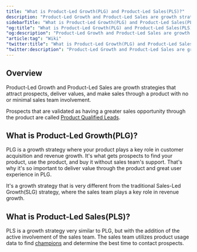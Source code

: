 ```yaml
---
title: "What is Product-Led Growth(PLG) and Product-Led Sales(PLS)?"
description: "Product-Led Growth and Product-Led Sales are growth strategies that focus on acquiring customers through a product."
sidebarTitle: "What is Product-Led Growth(PLG) and Product-Led Sales(PLS)?"
"og:title": "What is Product-Led Growth(PLG) and Product-Led Sales(PLS)? | Relate Startup Wiki"
"og:description": "Product-Led Growth and Product-Led Sales are growth strategies that focus on acquiring customers through a product."
"article:tag": "Wiki"
"twitter:title": "What is Product-Led Growth(PLG) and Product-Led Sales(PLS)? | Relate Startup Wiki"
"twitter:description": "Product-Led Growth and Product-Led Sales are growth strategies that focus on acquiring customers through a product."
---
```


## Overview
Product-Led Growth and Product-Led Sales are growth strategies that attract prospects, deliver values, and make sales through a product with no or minimal sales team involvement. 

Prospects that are validated as having a greater sales opportunity through the product are called [Product Qualified Leads](https://www.relate.so/docs/wiki/pql).  

## What is Product-Led Growth(PLG)?
PLG is a growth strategy where your product plays a key role in customer acquisition and revenue growth. It's what gets prospects to find your product, use the product, and buy it without sales team's support. That's why it's so important to deliver value through the product and great user experience in PLG. 

It's a growth strategy that is very different from the traditional Sales-Led Growth(SLG) strategy, where the sales team plays a key role in revenue growth. 

## What is Product-Led Sales(PLS)?
PLS is a growth strategy very similar to PLG, but with the addition of the active involvement of the sales team. The sales team utilizes product usage data to find [champions](https://www.relate.so/docs/wiki/champion/) and determine the best time to contact prospects.
